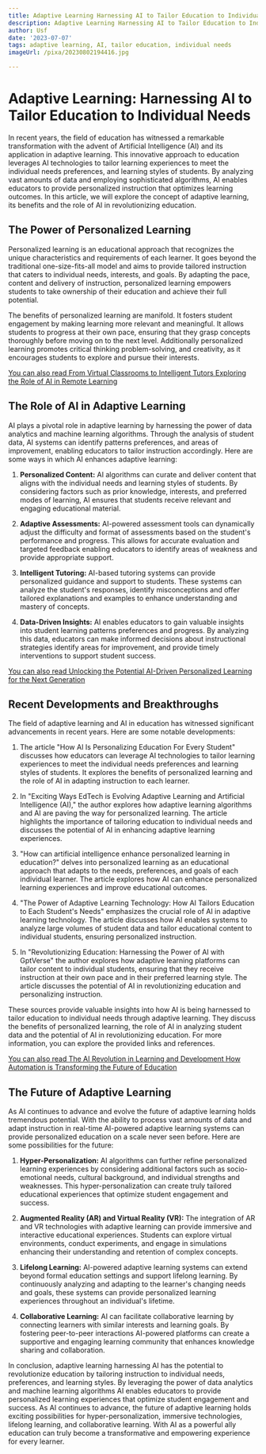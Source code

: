 ```yaml
---
title: Adaptive Learning Harnessing AI to Tailor Education to Individual Needs
description: Adaptive Learning Harnessing AI to Tailor Education to Individual Needs
author: Usf
date: '2023-07-07'
tags: adaptive learning, AI, tailor education, individual needs
imageUrl: /pixa/20230802194416.jpg

---
```

# Adaptive Learning: Harnessing AI to  Tailor Education  to Individual  Needs

In recent years, the  field of education  has witnessed a remarkable transformation with the advent of Artificial Intelligence (AI) and its application in adaptive learning. This innovative approach to education leverages AI technologies to  tailor learning experiences to meet  the individual needs preferences, and learning styles of students. By analyzing vast amounts of data and employing sophisticated algorithms, AI enables educators to provide personalized instruction that  optimizes learning outcomes.  In this  article, we will explore the concept of adaptive learning, its benefits and the role of AI in revolutionizing education.

## The Power of Personalized Learning

Personalized learning is an educational  approach that recognizes the unique  characteristics and requirements of each  learner. It goes beyond the traditional one-size-fits-all model and aims to provide tailored instruction that caters to individual needs,  interests, and goals. By adapting the  pace, content and delivery of instruction, personalized learning empowers students to take  ownership of their education and achieve their full potential.

The benefits of personalized learning are manifold. It fosters student engagement by making learning more relevant and  meaningful. It allows students to progress at their own pace, ensuring that they grasp concepts thoroughly before moving on  to the next level. Additionally personalized learning  promotes critical thinking problem-solving, and creativity, as it encourages students to explore and  pursue their interests.

[You can also read From Virtual Classrooms to Intelligent Tutors Exploring the Role of AI in Remote Learning](From%20Virtual%20Classrooms%20to%20Intelligent%20Tutors%20Exploring%20the%20Role%20of%20AI%20in%20Remote%20Learning)


## The Role of AI in Adaptive Learning

AI  plays a pivotal role in adaptive learning by harnessing the power of data analytics and machine learning algorithms. Through the analysis of student data, AI systems can identify patterns preferences, and areas of improvement,  enabling educators to  tailor instruction accordingly. Here are some ways in  which  AI enhances adaptive learning:

1. **Personalized Content:** AI algorithms can curate and deliver content that aligns  with the individual needs and learning styles of students. By  considering factors such as prior knowledge,  interests, and preferred modes of  learning, AI ensures that students receive relevant and engaging educational material.

2. **Adaptive Assessments:** AI-powered assessment tools can  dynamically adjust the difficulty and format of assessments based on  the  student's performance and progress. This allows for accurate evaluation and targeted feedback  enabling educators to identify areas of weakness and provide appropriate support.

3. **Intelligent Tutoring:**  AI-based  tutoring systems can provide personalized guidance and support to students. These systems can analyze the student's responses,  identify misconceptions and offer tailored  explanations and examples to enhance understanding and mastery of concepts.

4. **Data-Driven Insights:** AI enables educators to gain valuable insights into student learning patterns preferences  and progress. By analyzing this data, educators can make informed decisions about instructional strategies identify areas  for improvement, and provide timely interventions  to support student success.

[You  can also read Unlocking the Potential AI-Driven Personalized Learning for the Next Generation](Unlocking%20the%20Potential%20AI-Driven%20Personalized%20Learning%20for%20the%20Next%20Generation)


## Recent Developments and Breakthroughs

The  field of adaptive learning and AI in education has witnessed significant  advancements in recent years. Here are some notable developments:

1.  The article "How AI Is Personalizing Education For Every Student" discusses how educators can leverage AI technologies to tailor learning experiences to meet  the individual needs  preferences and learning styles of students.  It explores the benefits of personalized learning and the role of  AI in adapting instruction to each learner.

2.  In "Exciting Ways EdTech is Evolving Adaptive Learning and Artificial Intelligence (AI)," the author explores how adaptive learning algorithms and  AI are paving the way for personalized learning. The article highlights the importance of tailoring education to individual  needs and discusses the potential of  AI in enhancing adaptive learning experiences.

3. "How can  artificial intelligence enhance personalized learning in  education?" delves  into personalized learning as  an educational approach that adapts to the needs, preferences, and goals of each individual learner. The article explores how AI can  enhance personalized learning experiences and improve educational outcomes.

4. "The  Power of Adaptive Learning Technology: How AI Tailors Education to Each Student's Needs" emphasizes the crucial role  of AI in adaptive learning technology.  The article discusses how AI enables systems to  analyze large volumes of student data and tailor educational  content to individual students, ensuring personalized instruction.

5. In "Revolutionizing Education: Harnessing the Power of AI with GptVerse" the author explores how adaptive learning platforms can tailor content to individual students, ensuring that  they receive instruction  at their own  pace  and in their  preferred learning style. The article discusses the  potential of AI in revolutionizing education and personalizing instruction.

These sources provide valuable insights into how AI is being harnessed to  tailor education to individual needs through adaptive learning. They discuss the  benefits of personalized learning, the role of AI  in analyzing student data and the potential of AI in revolutionizing education.  For more information, you  can explore the provided links and references.

[You can also read The  AI Revolution in Learning and Development How Automation is Transforming  the Future of Education](The%20AI%20Revolution%20in%20Learning%20and%20Development%20How%20Automation%20is%20Transforming%20the%20Future%20of%20Education)


## The Future of  Adaptive Learning

As AI continues  to advance and evolve the future of adaptive learning holds tremendous  potential. With the ability to process vast amounts of data and adapt instruction in  real-time AI-powered adaptive learning systems can provide personalized education on a scale never seen before. Here are some  possibilities for the future:

1. **Hyper-Personalization:** AI algorithms can further refine personalized learning experiences by considering additional factors such as  socio-emotional needs,  cultural background, and individual strengths and  weaknesses. This hyper-personalization can  create truly tailored  educational experiences that optimize  student engagement and  success.

2. **Augmented Reality  (AR) and Virtual Reality (VR):** The integration of  AR and VR technologies with  adaptive learning can provide immersive and  interactive educational experiences.  Students can explore virtual environments, conduct experiments, and engage in simulations enhancing their understanding and retention of complex  concepts.

3. **Lifelong Learning:** AI-powered  adaptive learning systems can  extend beyond  formal education settings and support  lifelong learning. By continuously analyzing and adapting to the learner's changing needs and goals, these systems can provide personalized learning experiences  throughout an individual's lifetime.

4. **Collaborative Learning:** AI can facilitate collaborative  learning by connecting learners with similar interests and  learning goals. By fostering peer-to-peer interactions AI-powered platforms can create a supportive and  engaging learning community that enhances knowledge sharing and  collaboration.

In conclusion, adaptive learning harnessing AI has  the potential to revolutionize education by tailoring instruction to individual needs, preferences, and  learning styles. By leveraging the power of data analytics and machine learning algorithms AI enables educators to provide personalized learning experiences that optimize student  engagement and success. As AI continues to  advance, the future of adaptive  learning  holds exciting possibilities for hyper-personalization, immersive technologies, lifelong learning, and collaborative learning. With AI as  a  powerful ally education can truly become a transformative and empowering experience for every learner.